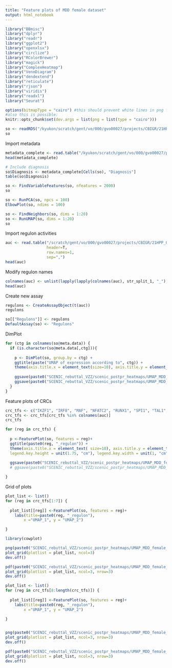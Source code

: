 ```yaml
---
title: "Feature plots of MDD female dataset"
output: html_notebook
---
```



```r
library("BBmisc")
library("dplyr")
library("readr")
library("ggplot2")
library("openxlsx")
library("circlize")
library("RColorBrewer")
library("magick")
library("ComplexHeatmap")
library("VennDiagram")
library("dendextend")
library("reticulate")
library("rjson")
library("viridis")
library("readxl")
library("Seurat")

options(bitmapType = "cairo") #this should prevent white lines in png files
#also this is possible:
knitr::opts_chunk$set(dev.args = list(png = list(type = "cairo")))
```


```r
so <- readRDS("/kyukon/scratch/gent/vo/000/gvo00027/projects/CBIGR/21HPP_GRN_neuroinfl/singlecell/Female_samples_MDD/Seurat_MDD_female.rds")
so
```


Import metadata
```r
metadata_complete <- read.table("/kyukon/scratch/gent/vo/000/gvo00027/projects/CBIGR/21HPP_GRN_neuroinfl/singlecell/MDD_M_F_metadata.csv", row.names = 1, header = T, sep = ",")
head(metadata_complete)
```

```r
# Include diagnosis
so$Diagnosis <- metadata_complete[Cells(so), "Diagnosis"]
table(so$Diagnosis)
```

```r
so <- FindVariableFeatures(so, nfeatures = 2000)
so
```

```r
so <- RunPCA(so, npcs = 100)
ElbowPlot(so, ndims = 100)
```


```r
so <- FindNeighbors(so, dims = 1:20)
so <- RunUMAP(so, dims = 1:20)
so
```

Import regulon activities
```r
auc <- read.table("/scratch/gent/vo/000/gvo00027/projects/CBIGR/21HPP_GRN_neuroinfl/singlecell/SCENIC_rebuttal_VZZ/MDD_female/MDD_female_AUCmat.csv", 
                  header=T, 
                  row.names=1,
                  sep=",")
head(auc)
```

Modify regulon names
```r
colnames(auc) <- unlist(lapply(lapply(colnames(auc), str_split_1, "_"), "[", 1))
head(auc)
```


Create new assay
```r
regulons <- CreateAssayObject(t(auc))
regulons
```

```r
so[["Regulons"]] <- regulons
DefaultAssay(so) <- "Regulons"
```

DimPlot
```r
for (ctg in colnames(so@meta.data)) {
  if (is.character(so@meta.data[,ctg])){
    
    p <- DimPlot(so, group.by = ctg) + 
    ggtitle(paste("UMAP of expression according to", ctg)) +
    theme(axis.title.x = element_text(size=10), axis.title.y = element_text(size=10), plot.title = element_text(hjust = -0.45))
    
    ggsave(paste0("SCENIC_rebuttal_VZZ/scenic_postpr_heatmaps/UMAP_MDD_female_colby_", ctg, ".png"), plot = p)
    ggsave(paste0("SCENIC_rebuttal_VZZ/scenic_postpr_heatmaps/UMAP_MDD_female_colby_", ctg, ".svg"), plot = p)
  }
}

```


Feature plots of CRCs
```r
crc_tfs <- c("IKZF1", "IRF8", "MAF", "NFATC2", "RUNX1", "SPI1", "TAL1", "MAFF", "STAT3", "MYC", "FOS", "JUNB", "CEBPD", "PLSCR1")
crc_tfs <- crc_tfs[crc_tfs %in% colnames(auc)]
crc_tfs
```


```r

for (reg in crc_tfs) {
    
  p <-FeaturePlot(so, features = reg)+ 
  ggtitle(paste0(reg, "_regulon")) +
  theme(axis.title.x = element_text( size=10), axis.title.y = element_text(size=10), legend.position = "right",
  legend.key.height = unit(1.75, "cm"), legend.key.width = unit(1, "cm"))
  
  ggsave(paste0("SCENIC_rebuttal_VZZ/scenic_postpr_heatmaps/UMAP_MDD_female_colby_", reg, "activity.png"), plot = p)
  # ggsave(paste0("SCENIC_rebuttal_VZZ/scenic_postpr_heatmaps/UMAP_MDD_female_colby_", reg, "activity.svg"), plot = p)

}


```
Grid of plots
```r
plot_list <- list()
for (reg in crc_tfs[1:7]) {
    
  plot_list[[reg]] <-FeaturePlot(so, features = reg)+ 
    labs(title=paste0(reg, "_regulon"),
        x ="UMAP_1", y = "UMAP_2")

}
```

```r
library(cowplot)

png(paste0("SCENIC_rebuttal_VZZ/scenic_postpr_heatmaps/UMAP_MDD_female_colby_RegSET1_activity.png"), width = 750, height =600, units = "px")
plot_grid(plotlist = plot_list, ncol=3)
dev.off()

pdf(paste0("SCENIC_rebuttal_VZZ/scenic_postpr_heatmaps/UMAP_MDD_female_colby_RegSET1_activity.pdf"), width = 10)
plot_grid(plotlist = plot_list, ncol=3, nrow=3)
dev.off()

```
```r
plot_list <- list()
for (reg in crc_tfs[8:length(crc_tfs)]) {
    
  plot_list[[reg]] <-FeaturePlot(so, features = reg)+ 
    labs(title=paste0(reg, "_regulon"),
        x ="UMAP_1", y = "UMAP_2")

}


png(paste0("SCENIC_rebuttal_VZZ/scenic_postpr_heatmaps/UMAP_MDD_female_colby_RegSET2_activity.png"), width = 750, height =600, units = "px")
plot_grid(plotlist = plot_list, ncol=3, nrow=3)
dev.off()

pdf(paste0("SCENIC_rebuttal_VZZ/scenic_postpr_heatmaps/UMAP_MDD_female_colby_RegSET2_activity.pdf"), width = 10)
plot_grid(plotlist = plot_list, ncol=3, nrow=3)
dev.off()
```

